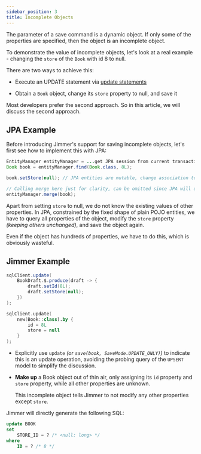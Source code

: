 ```yaml
---
sidebar_position: 3
title: Incomplete Objects
---
```



The parameter of a save command is a dynamic object. If only some of the properties are specified, then the object is an incomplete object.

To demonstrate the value of incomplete objects, let's look at a real example - changing the `store` of the `Book` with id 8 to null. 

There are two ways to achieve this:

-   Execute an UPDATE statement via [update statements](../update-statement)

-   Obtain a `Book` object, change its `store` property to null, and save it

Most developers prefer the second approach. So in this article, we will discuss the second approach.

## JPA Example

Before introducing Jimmer's support for saving incomplete objects, let's first see how to implement this with JPA:

```java title="JPA Example" 
EntityManager entityManager = ...get JPA session from current transaction context, omitted...
Book book = entityManager.find(Book.class, 8L);

book.setStore(null); // JPA entities are mutable, change association to null

// Calling merge here just for clarity, can be omitted since JPA will update db on tx commit anyway
entityManager.merge(book);
```

Apart from setting `store` to null, we do not know the existing values of other properties. In JPA, constrained by the fixed shape of plain POJO entities, we have to query all properties of the object, modify the `store` property *(keeping others unchanged)*, and save the object again. 

Even if the object has hundreds of properties, we have to do this, which is obviously wasteful.

## Jimmer Example

<Tabs groupId="language">
<TabItem value="java" label="Java">

```java
sqlClient.update(
    BookDraft.$.produce(draft -> {
        draft.setId(8L);
        draft.setStore(null);
    })
);
```

</TabItem>
<TabItem value="kotlin" label="Kotlin">

```kotlin
sqlClient.update(
    new(Book::class).by {
        id = 8L
        store = null
    }
);
```

</TabItem>
</Tabs>

-   Explicitly use `update` *(or `save(book, SaveMode.UPDATE_ONLY)`)* to indicate this is an update operation, avoiding the probing query of the `UPSERT` model to simplify the discussion.

-   **Make up** a Book object out of thin air, only assigning its `id` property and `store` property, while all other properties are unknown.

    This incomplete object tells Jimmer to not modify any other properties except `store`.
  
Jimmer will directly generate the following SQL:

```sql
update BOOK
set
    STORE_ID = ? /* <null: long> */  
where
    ID = ? /* 8 */
```
